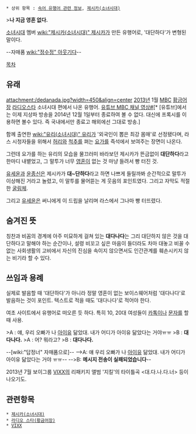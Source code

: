  * 상위 항목 : [[속어 유행어 관련 정보]], [[제시카(소녀시대)]]
>'''나 지금 영혼 없다.'''

{{{+1 '''대·다·나·다'''}}}

[[소녀시대]] 멤버 [[wiki:"제시카(소녀시대)" 제시카]]가 만든 유행어로, '대단하다'가 변형된 말이다.

--자매품 [[wiki:"정수정" 아웃기다]]--

[[목차]]

== 유래 ==
attachment:/dedanada.jpg?width=450&align=center
[[2013년]] 1월 [[MBC]] [[황금어장]] [[라디오스타]] 소녀시대 편에서 나온 유행어. [http://www.youtube.com/watch?v=ZDh7J2PL7Xc&t=1m59s 유튜브 MBC 채널 영상#][* [유튜브]에서는 이제 지상파 방송을 2014년 12월 1일부터 종료하여 볼 수 없다. 대신에 프록시를 이용하면 볼수 있다. 즉 국내에서만 종료고 해외에선 그대로 방송.]

함께 출연한 [[wiki:"유리(소녀시대)" 유리]]가 '외국인이 뽑은 최강 몸매'로 선정됐다며, 라스 시청자들을 위해서 [[허리]]와 [[척추]]를 펴는 [[요가]]를 즉석에서 보여주는 장면이 나온다. 

그런데 요가를 하는 유리의 모습을 물끄러미 바라보던 제시카가 뜬금없이 '''대단하다'''라고 한마디 내뱉었고, 그 말투가 너무 [[영혼]]이 없는 것 마냥 들려서 빵 터진 것.

[[유세윤]]과 [[윤종신]]은 제시카가 '''대~단하다'''라고 하면 나쁘게 들릴까봐 순간적으로 말투가 이상해진 거라고 놀렸고, 이 말투를 물어뜯는 게 웃음의 포인트였다. 그리고 자막도 적절한 [[굴림체]].

그리고 [[유세윤]]은 써니에게 이 드립을 날리며 라스에서 그나마 빵 터뜨렸다.

== 숨겨진 뜻 ==
칭찬과 비꼼의 경계에 아주 미묘하게 걸쳐 있는 '''대다나다'''는 그리 대단하지 않은 것을 대단하다고 말해야 하는 순간이나, 설령 비꼬고 싶은 마음이 들더라도 차마 대놓고 비꼴 수 없는 사회생활의 고비에서 자신의 진심을 속이지 않으면서도 인간관계를 훼손시키지 않는 비기라 할 수 있다. 

== 쓰임과 용례 ==
실제로 발음할 때 '대단하다'가 아니라 정말 영혼이 없는 보이스웨어처럼 '대다나다'로 발음하는 것이 포인트. 텍스트로 적을 때도 '대다나다'로 적어야 한다.

여초 사이트에서 유행어로 떠오른 듯 하다. 특히 10, 20대 여성들이 [[카톡]]이나 [[문자]]를 할 때 사용.

>A : 얘, 우리 오빠가 나 [[아이유]] 닮았대. 내가 어디가 아이유 닮았다는 거야ㅠㅠ
>B : '''대다나다.'''
>A : 어? 뭐라고?
>B : '''대다나다.'''

--[wiki:"답정너" 자매품으로]--
-->A: 얘 우리 오빠가 나 [[아이유]] 닮았대. 내가 어디가 아이유 닮았다는 거야 ㅠㅠ--
-->B: '''메시지 전송이 실패되었습니다'''--

2013년 7월 보이그룹 [[VIXX]]의 리패키지 앨범 '지킬'의 타이틀곡 <대.다.나.다.너> 등이 나오기도.

== 관련항목 ==
 * [[제시카(소녀시대)]]
 * [[라디오 스타(황금어장)]]
 * [[VIXX]]

